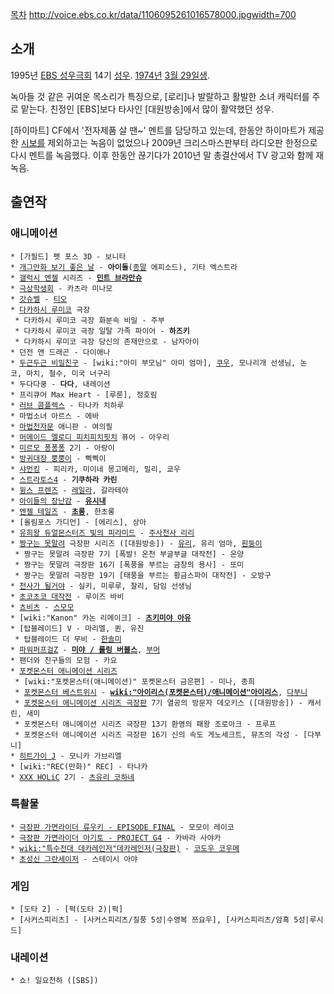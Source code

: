 [[목차]]
http://voice.ebs.co.kr/data/1106095261016578000.jpgwidth=700
== 소개 ==
1995년 [[EBS 성우극회]] 14기 [[성우]]. [[1974년]] [[3월 29일]]생.

녹아들 것 같은 귀여운 목소리가 특징으로, [로리]나 발랄하고 활발한 소녀 캐릭터를 주로 맡는다. 친정인 [EBS]보다 타사인 [대원방송]에서 많이 활약했던 성우.

[하이마트] CF에서 '전자제품 살 땐~' 멘트를 담당하고 있는데, 한동안 하이마트가 제공한 [[시보]]를 제외하고는 녹음이 없었으나 2009년 크리스마스판부터 라디오판 한정으로 다시 멘트를 녹음했다. 이후 한동안 끊기다가 2010년 말 총결산에서 TV 광고와 함께 재녹음.
== 출연작 ==
=== 애니메이션 ===
 * [가필드] 펫 포스 3D - 보니타
 * [[개그만화 보기 좋은 날]] - '''아이돌'''([[종말]] 에피소드), 기타 엑스트라
 * [[갤럭시 엔젤]] 시리즈 - '''[[민트 브라만슈]]'''
 * [[극상학생회]] - 카츠라 미나모
 * [[금색의 갓슈|갓슈벨]] - [[티오]]
 * [[다카하시 루미코]] 극장
  * 다카하시 루미코 극장 화분속 비밀 - 주부
  * 다카하시 루미코 극장 일탈 가족 파이어 - '''하즈키'''
  * 다카하시 루미코 극장 당신의 존재만으로 - 남자아이
 * 던전 앤 드래곤 - 다이애나
 * [[두근두근 비밀친구]] - [wiki:"아미 부모님" 아미 엄마], [[쿠우]], 모나리개 선생님, 논코, 마치, 철수, 미국 너구리
 * 두다다쿵 - '''다다''', 내레이션
 * 프리큐어 Max Heart - [루룬], 정호림
 * [[러브 콤플렉스]] - 타나카 치하루
 * 마법소녀 아르스 - 에바
 * [[마법천자문]] 애니판 - 여의필
 * [[머메이드 멜로디 피치피치핏치]] 퓨어 - 아우리
 * [[미르모 퐁퐁퐁]] 2기 - 아랑이
 * [[방귀대장 뿡뿡이]] - 삑삑이
 * [[샤먼킹]] - 피리카, 미이네 몽고메리, 밀리, 쿄우
 * [[스트라토스4]] - '''기쿠하라 카린'''
 * [[윙스 프렌즈]] - [[레일라]], 갈라테아
 * [[아이들의 장난감]] - '''[[쿠라타 사나|유시내]]'''
 * [[엔젤 테일즈]] - '''[[햄스터 쿠루미|초롱]]''', 한초롱
 * [올림포스 가디언] - [에리스], 상아
 * [[유희왕 듀얼몬스터즈 빛의 피라미드]] - [[주사천사 리리]]
 * [[짱구는 못말려]] 극장판 시리즈 ([대원방송]) - [[사쿠라다 네네|유리]], 유리 엄마, [[시로(크레용 신짱)|흰둥이]] 
  * 짱구는 못말려 극장판 7기 [폭발! 온천 부글부글 대작전] - 온양
  * 짱구는 못말려 극장판 16기 [폭풍을 부르는 금창의 용사] - 또미
  * 짱구는 못말려 극장판 19기 [태풍을 부르는 황금스파이 대작전] - 오방구
 * [[천사가 될거야]] - 실키, 미루루, 찰리, 담임 선생님
 * [[초코초코 대작전]] - 루이즈 바비
 * [[쵸비츠]] - [[스모모]]
 * [wiki:"Kanon" 카논 리메이크] - '''[[츠키미야 아유]]'''
 * [탑블레이드] V - 마리엘, 퀸, 유진
  * 탑블레이드 더 무비 - [[한솔미]]
 * [[파워퍼프걸Z]] - '''[[고토쿠지 미야코|미야 / 롤링 버블스]]''', [[부머]]
 * 팬더와 친구들의 모험 - 카요
 * [[포켓몬스터 애니메이션 시리즈]]
  * [wiki:"포켓몬스터(애니메이션)" 포켓몬스터 금은편] - 미나, 종희
  * [[포켓몬스터 베스트위시]] - '''[[wiki:"아이리스(포켓몬스터)/애니메이션"아이리스]]''', [[다부니]]
  * [[포켓몬스터 애니메이션 시리즈/극장판|포켓몬스터 애니메이션 시리즈 극장판]] 7기 열공의 방문자 데오키스 ([대원방송]) - 캐서린, 새미
  * 포켓몬스터 애니메이션 시리즈 극장판 13기 환영의 패왕 조로아크 - 프루프
  * 포켓몬스터 애니메이션 시리즈 극장판 16기 신의 속도 게노세크트, 뮤츠의 각성 - [다부니]
 * [[히트가이 J]] - 모니카 가브리엘
 * [wiki:"REC(만화)" REC] - 타나카
 * [[XXX HOLiC]] 2기 - [[츠유리 코하네]]

=== 특촬물 ===
 * [[극장판 가면라이더 류우키 - EPISODE FINAL]] - 모모이 레이코
 * [[극장판 가면라이더 아기토 - PROJECT G4]] - 카바라 사야카
 * [[wiki:"특수전대 데카레인저"데카레인저(극장판)]] - [[코도우 코우메]]
 * [[초성신 그란세이저]] - 스테이시 아야
=== 게임 ===
 * [도타 2] - [퍽(도타 2)|퍽]
 * [사커스피리츠] - [사커스피리츠/질풍 5성|수영복 쯔요우], [사커스피리츠/암흑 5성|루시드]
=== 내레이션 ===
 * 쇼! 일요천하 ([SBS])
